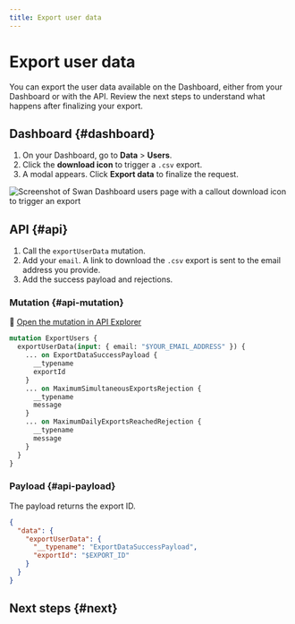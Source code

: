 ```yaml
---
title: Export user data
---
```


# Export user data

You can export the user data available on the Dashboard, either from your Dashboard or with the API.
Review the next steps to understand what happens after finalizing your export.

## Dashboard {#dashboard}

1. On your Dashboard, go to **Data** > **Users**.
1. Click the **download icon** to trigger a `.csv` export.
1. A modal appears. Click **Export data** to finalize the request.

![Screenshot of Swan Dashboard users page with a callout download icon to trigger an export](../../../images/topics/users/users-export.png)

## API {#api}

1. Call the `exportUserData` mutation.
1. Add your `email`. A link to download the `.csv` export is sent to the email address you provide.
1. Add the success payload and rejections.

### Mutation {#api-mutation}

🔎 [Open the mutation in API Explorer](https://explorer.swan.io?query=bXV0YXRpb24gRXhwb3J0VXNlcnMgewogIGV4cG9ydFVzZXJEYXRhKGlucHV0OiB7IGVtYWlsOiAiJFlPVVJfRU1BSUxfQUREUkVTUyIgfSkgewogICAgLi4uIG9uIEV4cG9ydERhdGFTdWNjZXNzUGF5bG9hZCB7CiAgICAgIF9fdHlwZW5hbWUKICAgICAgZXhwb3J0SWQKICAgIH0KICAgIC4uLiBvbiBNYXhpbXVtU2ltdWx0YW5lb3VzRXhwb3J0c1JlamVjdGlvbiB7CiAgICAgIF9fdHlwZW5hbWUKICAgICAgbWVzc2FnZQogICAgfQogICAgLi4uIG9uIE1heGltdW1EYWlseUV4cG9ydHNSZWFjaGVkUmVqZWN0aW9uIHsKICAgICAgX190eXBlbmFtZQogICAgICBtZXNzYWdlCiAgICB9CiAgfQp9Cg%3D%3D&tab=api)

```graphql {2,5} showLineNumbers
mutation ExportUsers {
  exportUserData(input: { email: "$YOUR_EMAIL_ADDRESS" }) {
    ... on ExportDataSuccessPayload {
      __typename
      exportId
    }
    ... on MaximumSimultaneousExportsRejection {
      __typename
      message
    }
    ... on MaximumDailyExportsReachedRejection {
      __typename
      message
    }
  }
}
```
### Payload {#api-payload}

The payload returns the export ID.

```json {5} showLineNumbers
{
  "data": {
    "exportUserData": {
      "__typename": "ExportDataSuccessPayload",
      "exportId": "$EXPORT_ID"
    }
  }
}
```

## Next steps {#next}


<ExportNextSteps />